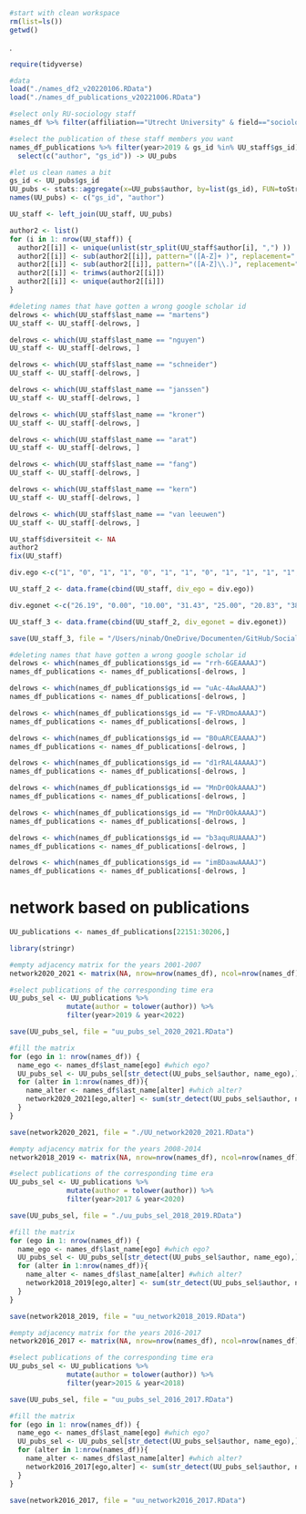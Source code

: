 ```r
#start with clean workspace 
rm(list=ls())
getwd()
```
.
```r
require(tidyverse)

#data
load("./names_df2_v20220106.RData")
load("./names_df_publications_v20221006.RData")
```


```r
#select only RU-sociology staff
names_df %>% filter(affiliation=="Utrecht University" & field=="sociology") -> UU_staff

#select the publication of these staff members you want
names_df_publications %>% filter(year>2019 & gs_id %in% UU_staff$gs_id) %>%
  select(c("author", "gs_id")) -> UU_pubs
```


```r
#let us clean names a bit
gs_id <- UU_pubs$gs_id
UU_pubs <- stats::aggregate(x=UU_pubs$author, by=list(gs_id), FUN=toString, na.rm=TRUE)
names(UU_pubs) <- c("gs_id", "author")

UU_staff <- left_join(UU_staff, UU_pubs)

author2 <- list()
for (i in 1: nrow(UU_staff)) {
  author2[[i]] <- unique(unlist(str_split(UU_staff$author[i], ",") ))
  author2[[i]] <- sub(author2[[i]], pattern="([A-Z]+ )", replacement=" ")
  author2[[i]] <- sub(author2[[i]], pattern="([A-Z]\\.)", replacement=" ")
  author2[[i]] <- trimws(author2[[i]])
  author2[[i]] <- unique(author2[[i]])
}
```
```r
#deleting names that have gotten a wrong google scholar id
delrows <- which(UU_staff$last_name == "martens")
UU_staff <- UU_staff[-delrows, ]
```


```r
delrows <- which(UU_staff$last_name == "nguyen")
UU_staff <- UU_staff[-delrows, ]
```


```r
delrows <- which(UU_staff$last_name == "schneider")
UU_staff <- UU_staff[-delrows, ]
```


```r
delrows <- which(UU_staff$last_name == "janssen")
UU_staff <- UU_staff[-delrows, ]
```


```r
delrows <- which(UU_staff$last_name == "kroner")
UU_staff <- UU_staff[-delrows, ]
```

```r
delrows <- which(UU_staff$last_name == "arat")
UU_staff <- UU_staff[-delrows, ]
```


```r
delrows <- which(UU_staff$last_name == "fang")
UU_staff <- UU_staff[-delrows, ]
```

```r
delrows <- which(UU_staff$last_name == "kern")
UU_staff <- UU_staff[-delrows, ]
```


```r
delrows <- which(UU_staff$last_name == "van leeuwen")
UU_staff <- UU_staff[-delrows, ]
```




```r
UU_staff$diversiteit <- NA
author2
fix(UU_staff)

```




```r
div.ego <-c("1", "0", "1", "1", "0", "1", "1", "0", "1", "1", "1", "1", "1", "0", "0", "0", "1", "1", "0", "0", "1", "0", "1", "0", "1", "1", "0", "1", "1", "1", "1", "1", "1", "1")
```

```r
UU_staff_2 <- data.frame(cbind(UU_staff, div_ego = div.ego))
```


```r
div.egonet <-c("26.19", "0.00", "10.00", "31.43", "25.00", "20.83", "38.46", "89.47", "44.44", "25.00", "80.00", "37.70", "17.86", "100.00", "62.50", "42.86", "32.35", "33.33", "78.05", "28.57", "36.36", "44.00", "0.00", "57.14", "25.00", "0.00", "NA", "0.00", "28.57", "30.00", "76.92", "32.26", "0.00", "33.33")
```

```r
UU_staff_3 <- data.frame(cbind(UU_staff_2, div_egonet = div.egonet))
```


```r
save(UU_staff_3, file = "/Users/ninab/OneDrive/Documenten/GitHub/SocialNetworkRSiena/UU_staff_20221011.RData")
```

```r
#deleting names that have gotten a wrong google scholar id
delrows <- which(names_df_publications$gs_id == "rrh-6GEAAAAJ")
names_df_publications <- names_df_publications[-delrows, ]
```


```r
delrows <- which(names_df_publications$gs_id == "uAc-4AwAAAAJ")
names_df_publications <- names_df_publications[-delrows, ]
```


```r
delrows <- which(names_df_publications$gs_id == "F-VRDmoAAAAJ")
names_df_publications <- names_df_publications[-delrows, ]
```


```r
delrows <- which(names_df_publications$gs_id == "B0uARCEAAAAJ")
names_df_publications <- names_df_publications[-delrows, ]
```


```r
delrows <- which(names_df_publications$gs_id == "d1rRAL4AAAAJ")
names_df_publications <- names_df_publications[-delrows, ]
```

```r
delrows <- which(names_df_publications$gs_id == "MnDr0OkAAAAJ")
names_df_publications <- names_df_publications[-delrows, ]
```


```r
delrows <- which(names_df_publications$gs_id == "MnDr0OkAAAAJ")
names_df_publications <- names_df_publications[-delrows, ]
```

```r
delrows <- which(names_df_publications$gs_id == "b3aquRUAAAAJ")
names_df_publications <- names_df_publications[-delrows, ]
```


```r
delrows <- which(names_df_publications$gs_id == "imBDaawAAAAJ")
names_df_publications <- names_df_publications[-delrows, ]
```


# network based on publications




```r
UU_publications <- names_df_publications[22151:30206,]
```


```r
library(stringr)

#empty adjacency matrix for the years 2001-2007
network2020_2021 <- matrix(NA, nrow=nrow(names_df), ncol=nrow(names_df))

#select publications of the corresponding time era
UU_pubs_sel <- UU_publications %>%
              mutate(author = tolower(author)) %>%
              filter(year>2019 & year<2022)

save(UU_pubs_sel, file = "uu_pubs_sel_2020_2021.RData")

#fill the matrix
for (ego in 1: nrow(names_df)) {
  name_ego <- names_df$last_name[ego] #which ego? 
  UU_pubs_sel <- UU_pubs_sel[str_detect(UU_pubs_sel$author, name_ego),] #publications of ego
  for (alter in 1:nrow(names_df)){
    name_alter <- names_df$last_name[alter] #which alter? 
    network2020_2021[ego,alter] <- sum(str_detect(UU_pubs_sel$author, name_alter)) > 1 #did alter publish with ego
  }
}

save(network2020_2021, file = "./UU_network2020_2021.RData")

```

```r

#empty adjacency matrix for the years 2008-2014
network2018_2019 <- matrix(NA, nrow=nrow(names_df), ncol=nrow(names_df))

#select publications of the corresponding time era
UU_pubs_sel <- UU_publications %>%
              mutate(author = tolower(author)) %>%
              filter(year>2017 & year<2020)

save(UU_pubs_sel, file = "./uu_pubs_sel_2018_2019.RData")

#fill the matrix
for (ego in 1: nrow(names_df)) {
  name_ego <- names_df$last_name[ego] #which ego? 
  UU_pubs_sel <- UU_pubs_sel[str_detect(UU_pubs_sel$author, name_ego),] #publications of ego
  for (alter in 1:nrow(names_df)){
    name_alter <- names_df$last_name[alter] #which alter? 
    network2018_2019[ego,alter] <- sum(str_detect(UU_pubs_sel$author, name_alter)) > 1 #did alter publish with ego
  }
}

save(network2018_2019, file = "uu_network2018_2019.RData")

```

```r

#empty adjacency matrix for the years 2016-2017
network2016_2017 <- matrix(NA, nrow=nrow(names_df), ncol=nrow(names_df))

#select publications of the corresponding time era
UU_pubs_sel <- UU_publications %>%
              mutate(author = tolower(author)) %>%
              filter(year>2015 & year<2018)

save(UU_pubs_sel, file = "uu_pubs_sel_2016_2017.RData")

#fill the matrix
for (ego in 1: nrow(names_df)) {
  name_ego <- names_df$last_name[ego] #which ego? 
  UU_pubs_sel <- UU_pubs_sel[str_detect(UU_pubs_sel$author, name_ego),] #publications of ego
  for (alter in 1:nrow(names_df)){
    name_alter <- names_df$last_name[alter] #which alter? 
    network2016_2017[ego,alter] <- sum(str_detect(UU_pubs_sel$author, name_alter)) > 1 #did alter publish with ego
  }
}

save(network2016_2017, file = "uu_network2016_2017.RData")
```








